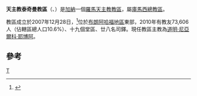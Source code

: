 {{Infobox Roman Catholic diocese
|Roman Catholic Diocese of = 天主教泰奇曼教區
|Latin name of diocese = Dioecesis Techimanensis
|image =
|caption = 
|location = [[加納|加納]]
|territory = [[布朗阿哈福地區|布朗阿哈福地區]]東部
|population = 73,606
|rite = 拉丁禮
|patron = 
|province = 庫馬西
|established = 2007年
|cathedral = 聖保祿主教座堂
|co-cathedral =
|leadership = 主教
|website =
|教宗 =
|metropolitan = 
|ordinary =道明·尼亞爾科·耶博阿
|coadjutor bishop =
|auxiliary =
}}

'''天主教泰奇曼教區'''（{{lang-la|Dioecesis Techimanensis}}、{{lang-en|Diocese of Techiman}}）是[[加納|加納]]一個[[羅馬天主教|羅馬天主教]][[教區|教區]]，屬[[天主教庫馬西總教區|庫馬西總教區]]。

教區成立於2007年12月28日，<ref>{{Cite web |url=http://www.vatican.va/holy_father/benedict_xvi/apost_constitutions/documents/hf_ben-xvi_apc_20071228_techimanensis_lt.html |title=升為教區的宗座憲令 |access-date=2013-11-21 |archive-date=2013-07-19 |archive-url=https://web.archive.org/web/20130719204035/http://www.vatican.va/holy_father/benedict_xvi/apost_constitutions/documents/hf_ben-xvi_apc_20071228_techimanensis_lt.html |dead-url=no }}</ref>位於[[布朗阿哈福地區|布朗阿哈福地區]]東部，2010年有教友73,606人（佔轄區總人口10.6%）、十九個堂區、廿八名司鐸。現任教區主教為[[道明·尼亞爾科·耶博阿|道明·尼亞爾科·耶博阿]]。

==參考==
{{reflist}}

{{加納天主教教省}}
[[Category:加納天主教教區|T]]